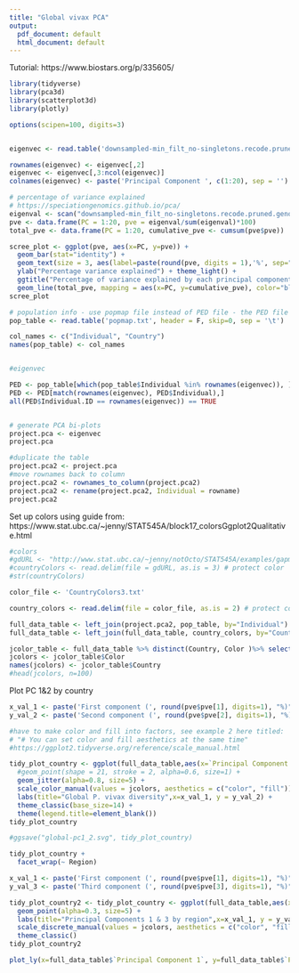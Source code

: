 ```yaml
---
title: "Global vivax PCA"
output:
  pdf_document: default
  html_document: default
---
```

Tutorial: 
https://www.biostars.org/p/335605/

```r
library(tidyverse)
library(pca3d)
library(scatterplot3d)
library(plotly)
```




```r
options(scipen=100, digits=3)


eigenvec <- read.table('downsampled-min_filt_no-singletons.recode.pruned.genotypes.plink.eigenvec', header = FALSE, skip=0, sep = ' ')

rownames(eigenvec) <- eigenvec[,2]
eigenvec <- eigenvec[,3:ncol(eigenvec)]
colnames(eigenvec) <- paste('Principal Component ', c(1:20), sep = '')

# percentage of variance explained
# https://speciationgenomics.github.io/pca/
eigenval <- scan("downsampled-min_filt_no-singletons.recode.pruned.genotypes.plink.eigenval")
pve <- data.frame(PC = 1:20, pve = eigenval/sum(eigenval)*100)
total_pve <- data.frame(PC = 1:20, cumulative_pve <- cumsum(pve$pve))

scree_plot <- ggplot(pve, aes(x=PC, y=pve)) + 
  geom_bar(stat="identity") + 
  geom_text(size = 3, aes(label=paste(round(pve, digits = 1),'%', sep="")), position=position_dodge(width=0.9), vjust=-0.25) +
  ylab("Percentage variance explained") + theme_light() + 
  ggtitle("Percentage of variance explained by each principal component")  +
  geom_line(total_pve, mapping = aes(x=PC, y=cumulative_pve), color="blue")
scree_plot


```


```r
# population info - use popmap file instead of PED file - the PED file is huge and take a long time to load 
pop_table <- read.table('popmap.txt', header = F, skip=0, sep = '\t')

col_names <- c("Individual", "Country")
names(pop_table) <- col_names


#eigenvec

PED <- pop_table[which(pop_table$Individual %in% rownames(eigenvec)), ]
PED <- PED[match(rownames(eigenvec), PED$Individual),]
all(PED$Individual.ID == rownames(eigenvec)) == TRUE


# generate PCA bi-plots
project.pca <- eigenvec
project.pca

```


```r
#duplicate the table
project.pca2 <- project.pca
#move rownames back to column
project.pca2 <- rownames_to_column(project.pca2)
project.pca2 <- rename(project.pca2, Individual = rowname)
project.pca2
```

Set up colors using guide from:
https://www.stat.ubc.ca/~jenny/STAT545A/block17_colorsGgplot2Qualitative.html
```r
#colors
#gdURL <- "http://www.stat.ubc.ca/~jenny/notOcto/STAT545A/examples/gapminder/data/gapminderCountryColors.txt"
#countryColors <- read.delim(file = gdURL, as.is = 3) # protect color
#str(countryColors)

color_file <- 'CountryColors3.txt'

country_colors <- read.delim(file = color_file, as.is = 2) # protect color

full_data_table <- left_join(project.pca2, pop_table, by="Individual")
full_data_table <- left_join(full_data_table, country_colors, by="Country")

jcolor_table <- full_data_table %>% distinct(Country, Color )%>% select(Country, Color)
jcolors <- jcolor_table$Color
names(jcolors) <- jcolor_table$Country
#head(jcolors, n=100)
```

Plot PC 1&2 by country
```r
x_val_1 <- paste('First component (', round(pve$pve[1], digits=1), "%)", sep='')
y_val_2 <- paste('Second component (', round(pve$pve[2], digits=1), "%)", sep='')

#have to make color and fill into factors, see example 2 here titled:
# "# You can set color and fill aesthetics at the same time"
#https://ggplot2.tidyverse.org/reference/scale_manual.html

tidy_plot_country <- ggplot(full_data_table,aes(x=`Principal Component 1`,y=`Principal Component 2`,colour = factor(Country), fill = factor(Country))) +
  #geom_point(shape = 21, stroke = 2, alpha=0.6, size=1) +
  geom_jitter(alpha=0.8, size=5) +
  scale_color_manual(values = jcolors, aesthetics = c("color", "fill")) +
  labs(title="Global P. vivax diversity",x=x_val_1, y = y_val_2) +
  theme_classic(base_size=14) +
  theme(legend.title=element_blank())
tidy_plot_country

#ggsave("global-pc1_2.svg", tidy_plot_country)

```

```r
tidy_plot_country +
  facet_wrap(~ Region)
```



```r
x_val_1 <- paste('First component (', round(pve$pve[1], digits=1), "%)", sep='')
y_val_3 <- paste('Third component (', round(pve$pve[3], digits=1), "%)", sep='')

tidy_plot_country2 <- tidy_plot_country <- ggplot(full_data_table,aes(x=`Principal Component 1`,y=`Principal Component 3`,colour = factor(Country), fill = factor(Country))) +
  geom_point(alpha=0.3, size=5) +
  labs(title="Principal Components 1 & 3 by region",x=x_val_1, y = y_val_3) +
  scale_discrete_manual(values = jcolors, aesthetics = c("color", "fill")) +
  theme_classic() 
tidy_plot_country2
```


```r
plot_ly(x=full_data_table$`Principal Component 1`, y=full_data_table$`Principal Component 2`, z=full_data_table$`Principal Component 3`, type="scatter3d", mode="markers", color=full_data_table$Country)
```
